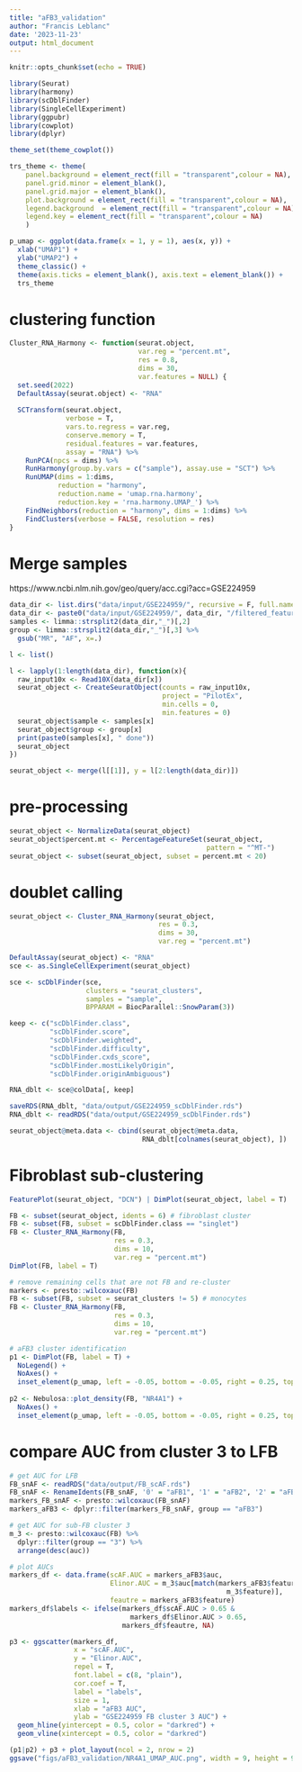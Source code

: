 ```yaml
---
title: "aFB3_validation"
author: "Francis Leblanc"
date: '2023-11-23'
output: html_document
---
```


```r
knitr::opts_chunk$set(echo = TRUE)

library(Seurat)
library(harmony)
library(scDblFinder)
library(SingleCellExperiment)
library(ggpubr)
library(cowplot)
library(dplyr)

theme_set(theme_cowplot())

trs_theme <- theme(
    panel.background = element_rect(fill = "transparent",colour = NA),
    panel.grid.minor = element_blank(),
    panel.grid.major = element_blank(),
    plot.background = element_rect(fill = "transparent",colour = NA),
    legend.background  = element_rect(fill = "transparent",colour = NA),
    legend.key = element_rect(fill = "transparent",colour = NA)
    )

p_umap <- ggplot(data.frame(x = 1, y = 1), aes(x, y)) + 
  xlab("UMAP1") + 
  ylab("UMAP2") + 
  theme_classic() + 
  theme(axis.ticks = element_blank(), axis.text = element_blank()) +
  trs_theme
```

# clustering function

```r
Cluster_RNA_Harmony <- function(seurat.object,
                                var.reg = "percent.mt",
                                res = 0.8,
                                dims = 30,
                                var.features = NULL) {
  set.seed(2022)
  DefaultAssay(seurat.object) <- "RNA"
  
  SCTransform(seurat.object, 
              verbose = T, 
              vars.to.regress = var.reg, 
              conserve.memory = T, 
              residual.features = var.features, 
              assay = "RNA") %>% 
    RunPCA(npcs = dims) %>% 
    RunHarmony(group.by.vars = c("sample"), assay.use = "SCT") %>% 
    RunUMAP(dims = 1:dims, 
            reduction = "harmony", 
            reduction.name = 'umap.rna.harmony', 
            reduction.key = 'rna.harmony.UMAP_') %>% 
    FindNeighbors(reduction = "harmony", dims = 1:dims) %>% 
    FindClusters(verbose = FALSE, resolution = res) 
}
```

# Merge samples
https://www.ncbi.nlm.nih.gov/geo/query/acc.cgi?acc=GSE224959 

```r
data_dir <- list.dirs("data/input/GSE224959/", recursive = F, full.names = F)
data_dir <- paste0("data/input/GSE224959/", data_dir, "/filtered_feature_bc_matrix")
samples <- limma::strsplit2(data_dir,"_")[,2] 
group <- limma::strsplit2(data_dir,"_")[,3] %>% 
  gsub("MR", "AF", x=.)

l <- list()

l <- lapply(1:length(data_dir), function(x){
  raw_input10x <- Read10X(data_dir[x])
  seurat_object <- CreateSeuratObject(counts = raw_input10x, 
                                      project = "PilotEx", 
                                      min.cells = 0, 
                                      min.features = 0)
  seurat_object$sample <- samples[x]
  seurat_object$group <- group[x]
  print(paste0(samples[x], " done"))
  seurat_object
})

seurat_object <- merge(l[[1]], y = l[2:length(data_dir)])
```

# pre-processing

```r
seurat_object <- NormalizeData(seurat_object)
seurat_object$percent.mt <- PercentageFeatureSet(seurat_object, 
                                                 pattern = "^MT-")
seurat_object <- subset(seurat_object, subset = percent.mt < 20)
```

# doublet calling

```r
seurat_object <- Cluster_RNA_Harmony(seurat_object,
                                     res = 0.3,
                                     dims = 30,
                                     var.reg = "percent.mt")

DefaultAssay(seurat_object) <- "RNA"
sce <- as.SingleCellExperiment(seurat_object)

sce <- scDblFinder(sce, 
                   clusters = "seurat_clusters", 
                   samples = "sample", 
                   BPPARAM = BiocParallel::SnowParam(3))

keep <- c("scDblFinder.class", 
          "scDblFinder.score", 
          "scDblFinder.weighted", 
          "scDblFinder.difficulty", 
          "scDblFinder.cxds_score", 
          "scDblFinder.mostLikelyOrigin", 
          "scDblFinder.originAmbiguous")

RNA_dblt <- sce@colData[, keep]

saveRDS(RNA_dblt, "data/output/GSE224959_scDblFinder.rds")
RNA_dblt <- readRDS("data/output/GSE224959_scDblFinder.rds")

seurat_object@meta.data <- cbind(seurat_object@meta.data, 
                                 RNA_dblt[colnames(seurat_object), ])
```

# Fibroblast sub-clustering

```r
FeaturePlot(seurat_object, "DCN") | DimPlot(seurat_object, label = T)

FB <- subset(seurat_object, idents = 6) # fibroblast cluster
FB <- subset(FB, subset = scDblFinder.class == "singlet")
FB <- Cluster_RNA_Harmony(FB, 
                          res = 0.3, 
                          dims = 10, 
                          var.reg = "percent.mt")
DimPlot(FB, label = T)

# remove remaining cells that are not FB and re-cluster
markers <- presto::wilcoxauc(FB)
FB <- subset(FB, subset = seurat_clusters != 5) # monocytes
FB <- Cluster_RNA_Harmony(FB, 
                          res = 0.3,
                          dims = 10,
                          var.reg = "percent.mt")

# aFB3 cluster identification
p1 <- DimPlot(FB, label = T) + 
  NoLegend() + 
  NoAxes() +
  inset_element(p_umap, left = -0.05, bottom = -0.05, right = 0.25, top = 0.25) 
  
p2 <- Nebulosa::plot_density(FB, "NR4A1") + 
  NoAxes() +
  inset_element(p_umap, left = -0.05, bottom = -0.05, right = 0.25, top = 0.25) 
```

# compare AUC from cluster 3 to LFB

```r
# get AUC for LFB
FB_snAF <- readRDS("data/output/FB_scAF.rds") 
FB_snAF <- RenameIdents(FB_snAF, '0' = "aFB1", '1' = "aFB2", '2' = "aFB3")
markers_FB_snAF <- presto::wilcoxauc(FB_snAF)
markers_aFB3 <- dplyr::filter(markers_FB_snAF, group == "aFB3")

# get AUC for sub-FB cluster 3
m_3 <- presto::wilcoxauc(FB) %>% 
  dplyr::filter(group == "3") %>% 
  arrange(desc(auc))

# plot AUCs
markers_df <- data.frame(scAF.AUC = markers_aFB3$auc, 
                         Elinor.AUC = m_3$auc[match(markers_aFB3$feature,
                                                      m_3$feature)],
                         feautre = markers_aFB3$feature)
markers_df$labels <- ifelse(markers_df$scAF.AUC > 0.65 & 
                              markers_df$Elinor.AUC > 0.65, 
                            markers_df$feautre, NA)

p3 <- ggscatter(markers_df, 
                x = "scAF.AUC", 
                y = "Elinor.AUC", 
                repel = T,
                font.label = c(8, "plain"), 
                cor.coef = T, 
                label = "labels", 
                size = 1,
                xlab = "aFB3 AUC", 
                ylab = "GSE224959 FB cluster 3 AUC") +
  geom_hline(yintercept = 0.5, color = "darkred") +
  geom_vline(xintercept = 0.5, color = "darkred")

(p1|p2) + p3 + plot_layout(ncol = 2, nrow = 2)
ggsave("figs/aFB3_validation/NR4A1_UMAP_AUC.png", width = 9, height = 9)
```
